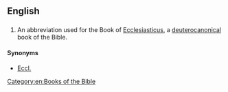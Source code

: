 ==English==

==={{abbreviation}}===
{{en-abbr}}

# {{biblical}} An abbreviation used for the Book of [[Ecclesiasticus]], a [[deuterocanonical]] book of the Bible. 

====Synonyms====
*[[Eccl.]]

[[Category:en:Books of the Bible]]